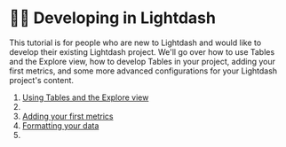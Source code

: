 # 👩‍💻 Developing in Lightdash

This tutorial is for people who are new to Lightdash and would like to develop their existing Lightdash project. We'll go over how to use Tables and the Explore view, how to develop Tables in your project, adding your first metrics, and some more advanced configurations for your Lightdash project's content.

1. [Using Tables and the Explore view](/get-started/exploring-data/using-explores)
2. 
3. [Adding your first metrics](/get-started/setup-lightdash/add-metrics)
4. [Formatting your data](/guides/formatting-your-fields)
5. 
